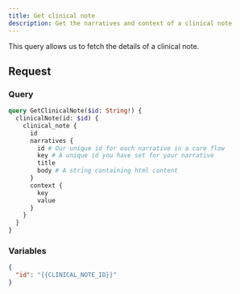 ```yaml
---
title: Get clinical note
description: Get the narratives and context of a clinical note
---
```


This query allows us to fetch the details of a clinical note.

## Request

### Query

```graphql
query GetClinicalNote($id: String!) {
  clinicalNote(id: $id) {
    clinical_note {
      id
      narratives {
        id # Our unique id for each narrative in a care flow
        key # A unique id you have set for your narrative
        title
        body # A string containing html content
      }
      context {
        key
        value
      }
    }
  }
}
```

### Variables

```json
{
  "id": "{{CLINICAL_NOTE_ID}}"
}
```
